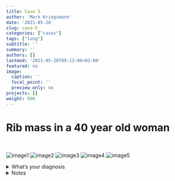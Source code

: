 ```yaml
---
title: Case 5
author: 'Mark Kriegsmann'
date: '2021-05-28'
slug: case-5
categories: ["cases"]
tags: ["lung"]
subtitle: ''
summary: ''
authors: []
lastmod: '2021-05-28T09:12:06+02:00'
featured: no
image:
  caption: ''
  focal_point: ''
  preview_only: no
projects: []
weight: 996
---
```


# Rib mass in a 40 year old woman
<br>


![image1](/case5/1x_he.png)
![image2](/case5/5x_he.png)
![image3](/case5/20x_he1.png)
![image4](/case5/20x_he2.png)
![image5](/case5/30x_he2.png)

<details close>

<summary>What's your diagnosis</summary>
<br>
Fibrous dysplasia

</details>

<details close>

<summary>Notes</summary>
<br>

**Definition:** Benign fibroosseous lesion; mono- and polyostotic form <br><br>

**Epidemiology:** <br>Females and Males equally affected.
<br><br>
**Microscopy:** <br> Bland fibroblast-like spindle cells. <br>Multinucleated giant cells may be present (secondary AKZ-like changes). <br>Myxomatous areas may be present. <br>Irregular woven bone often described as forming pattern resembling chinese characters <br>Osteoblastic rimming of the bony trabeculae is often absent. <br><br>
**Molecular pathology:** <br> GNAS1 (exon 8 and 9) in 45–93% of cases.<br><br>
**Syndroms:**McCune-Albright syndrome (endocrine abnormalities, café au lait spots) and Mazabraud syndrome (soft tissue myxomas)
<br>
**References:** <br>https://www.ncbi.nlm.nih.gov/pmc/articles/PMC5563825/ <br>
https://www.pathologyoutlines.com/topic/bonefibrousdysplasia.html 

</details>